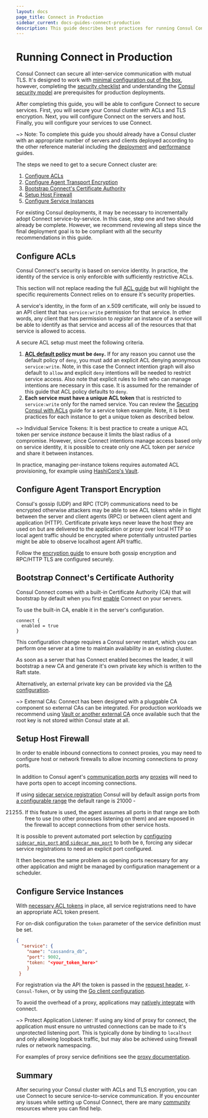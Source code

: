 ```yaml
---
layout: docs
page_title: Connect in Production
sidebar_current: docs-guides-connect-production
description: This guide describes best practices for running Consul Connect in production.
---
```


# Running Connect in Production

Consul Connect can secure all inter-service communication with mutual TLS. It's
designed to work with [minimal configuration out of the
box](https://learn.hashicorp.com/consul/getting-started/connect), however, completing the [security
checklist](/docs/connect/security.html) and understanding the [Consul security
model](/docs/internals/security.html) are prerequisites for production
deployments.

After completing this guide, you will be able to configure Connect to
secure services. First, you will secure your Consul cluster with ACLs and
TLS encryption. Next, you will configure Connect on the servers and host.
Finally, you will configure your services to use Connect.

~> Note: To complete this guide you should already have a Consul cluster
with an appropriate number of servers and
clients deployed according to the other reference material including the
[deployment](/docs/guides/deployment.html) and
[performance](/docs/install/performance.html) guides.

The steps we need to get to a secure Connect cluster are:

1.  [Configure ACLs](#configure-acls)
1.  [Configure Agent Transport Encryption](#configure-agent-transport-encryption)
1.  [Bootstrap Connect's Certificate Authority](#bootstrap-certificate-authority)
1.  [Setup Host Firewall](#setup-host-firewall)
1.  [Configure Service Instances](#configure-service-instances)

For existing Consul deployments, it may be necessary to incrementally adopt Connect
service-by-service. In this case, step one and two should already be complete.
However, we recommend reviewing all steps since the final deployment goal is to be compliant with all the security recommendations in this guide.

## Configure ACLs

Consul Connect's security is based on service identity. In practice, the identity
of the service is only enforcible with sufficiently restrictive ACLs.

This section will not replace reading the full [ACL
guide](/docs/guides/acl.html) but will highlight the specific requirements
Connect relies on to ensure it's security properties.

A service's identity, in the form of an x.509 certificate, will only be issued
to an API client that has `service:write` permission for that service. In other
words, any client that has permission to _register_ an instance of a service
will be able to identify as that service and access all of the resources that that
service is allowed to access.

A secure ACL setup must meet the following criteria.

1.  **[ACL default
    policy](/docs/agent/options.html#acl_default_policy)
    must be `deny`.** If for any reason you cannot use the default policy of
    `deny`, you must add an explicit ACL denying anonymous `service:write`. Note, in this case the Connect intention graph will also default to
    `allow` and explicit `deny` intentions will be needed to restrict service
    access. Also note that explicit rules to limit who can manage intentions are
    necessary in this case. It is assumed for the remainder of this guide that
    ACL policy defaults to `deny`.
2.  **Each service must have a unique ACL token** that is restricted to
    `service:write` only for the named service. You can review the [Securing Consul with ACLs](https://learn.hashicorp.com/consul/advanced/day-1-operations/production-acls#apply-individual-tokens-to-the-services) guide for a
    service token example. Note, it is best practices for each instance to get a unique token as described below.

~> Individual Service Tokens: It is best practice to create a unique ACL token per service _instance_ because
it limits the blast radius of a compromise. However, since Connect intentions manage access based only on service identity, it is
possible to create only one ACL token per _service_ and share it between
instances.

In practice, managing per-instance tokens requires automated ACL provisioning,
for example using [HashiCorp's
Vault](https://www.vaultproject.io/docs/secrets/consul/index.html).

## Configure Agent Transport Encryption

Consul's gossip (UDP) and RPC (TCP) communications need to be encrypted
otherwise attackers may be able to see ACL tokens while in flight
between the server and client agents (RPC) or between client agent and
application (HTTP). Certificate private keys never leave the host they
are used on but are delivered to the application or proxy over local
HTTP so local agent traffic should be encrypted where potentially
untrusted parties might be able to observe localhost agent API traffic.

Follow the [encryption guide](https://learn.hashicorp.com/consul/advanced/day-1-operations/agent-encryption) to ensure
both gossip encryption and RPC/HTTP TLS are configured securely.

## Bootstrap Connect's Certificate Authority

Consul Connect comes with a built-in Certificate Authority (CA) that will
bootstrap by default when you first [enable](https://www.consul.io/docs/agent/options.html#connect_enabled) Connect on your servers.

To use the built-in CA, enable it in the server's configuration.

```text
connect {
  enabled = true
}
```

This configuration change requires a Consul server restart, which you can perform one server at a time
to maintain availability in an existing cluster.

As soon as a server that has Connect enabled becomes the leader, it will
bootstrap a new CA and generate it's own private key which is written to the
Raft state.

Alternatively, an external private key can be provided via the [CA
configuration](/docs/connect/ca.html#specifying-a-private-key-and-root-certificate).

~> External CAs: Connect has been designed with a pluggable CA component so external CAs can be
integrated. For production workloads we recommend using [Vault or another external
CA](/docs/connect/ca.html#external-ca-certificate-authority-providers) once
available such that the root key is not stored within Consul state at all.

## Setup Host Firewall

In order to enable inbound connections to connect proxies, you may need to
configure host or network firewalls to allow incoming connections to proxy
ports.

In addition to Consul agent's [communication
ports](/docs/agent/options.html#ports) any
[proxies](/docs/connect/proxies.html) will need to have
ports open to accept incoming connections.

If using [sidecar service
registration](/docs/connect/proxies/sidecar-service.html) Consul will by default
assign ports from [a configurable
range](/docs/agent/options.html#sidecar_min_port) the default range is 21000 -

21255. If this feature is used, the agent assumes all ports in that range are
       both free to use (no other processes listening on them) and are exposed in the
       firewall to accept connections from other service hosts.

It is possible to prevent automated port selection by [configuring
`sidecar_min_port` and
`sidecar_max_port`](/docs/agent/options.html#sidecar_min_port) to both be `0`,
forcing any sidecar service registrations to need an explicit port configured.

It then becomes the same problem as opening ports necessary for any other
application and might be managed by configuration management or a scheduler.

## Configure Service Instances

With [necessary ACL tokens](#configure-acls) in place, all service registrations
need to have an appropriate ACL token present.

For on-disk configuration the `token` parameter of the service definition must
be set.

```json
{
  "service": {
    "name": "cassandra_db",
    "port": 9002,
    "token: "<your_token_here>"
    }
 }
```

For registration via the API the token is passed in the [request
header](/api/index.html#authentication), `X-Consul-Token`, or by using the [Go
client configuration](https://godoc.org/github.com/hashicorp/consul/api#Config).

To avoid the overhead of a proxy, applications may [natively
integrate](/docs/connect/native.html) with connect.

~> Protect Application Listener: If using any kind of proxy for connect, the application must ensure no untrusted
connections can be made to it's unprotected listening port. This is typically
done by binding to `localhost` and only allowing loopback traffic, but may also
be achieved using firewall rules or network namespacing.

For examples of proxy service definitions see the [proxy
documentation](/docs/connect/proxies.html).

## Summary

After securing your Consul cluster with ACLs and TLS encryption, you
can use Connect to secure service-to-service communication. If you
encounter any issues while setting up Consul Connect, there are
many [community](https://www.consul.io/community.html) resources where you can find help.
